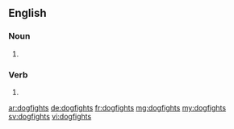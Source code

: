 ==English==

===Noun===
{{head|en|noun plural form}}

# {{plural of|dogfight|lang=en}}

===Verb===
{{head|en|verb form}}

# {{en-third-person singular of|dogfight}}

[[ar:dogfights]]
[[de:dogfights]]
[[fr:dogfights]]
[[mg:dogfights]]
[[my:dogfights]]
[[sv:dogfights]]
[[vi:dogfights]]